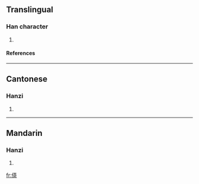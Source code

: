==Translingual==
===Han character===
{{Han char|rad=人|as=10|sn=12|four=|canj=人十口口 (OJRR)}}
# {{defn|Han|sort=人10}}
====References====
{{Han ref|kx=0114.051|hdz=10201.020|uh=3478|ud=13432}}

----
==Cantonese==
===Hanzi===
{{yue-hanzi|jyut=|y=jiu4}}
# {{defn|Cantonese}}

----
==Mandarin==
===Hanzi===
{{cmn-hanzi|pin=[[ǎi]] (ai3), [[yáo]] (yao2), [[yóu]] (you2)|wg=ai<sup>3</sup>, yao<sup>2</sup>, yu<sup>2</sup>}}
# {{defn|Mandarin}}

[[fr:㑸]]